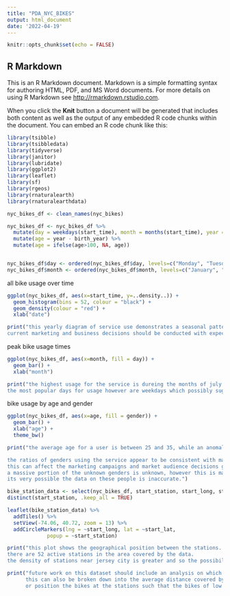 ```yaml
---
title: "PDA_NYC_BIKES"
output: html_document
date: '2022-04-19'
---
```


```r
knitr::opts_chunk$set(echo = FALSE)
```

## R Markdown

This is an R Markdown document. Markdown is a simple formatting syntax for authoring HTML, PDF, and MS Word documents. For more details on using R Markdown see <http://rmarkdown.rstudio.com>.

When you click the **Knit** button a document will be generated that includes both content as well as the output of any embedded R code chunks within the document. You can embed an R code chunk like this:

```r
library(tsibble)
library(tsibbledata)
library(tidyverse)
library(janitor)
library(lubridate)
library(ggplot2)
library(leaflet)
library(sf)
library(rgeos)
library(rnaturalearth)
library(rnaturalearthdata)
```


```r
nyc_bikes_df <- clean_names(nyc_bikes)
```

```r
nyc_bikes_df <- nyc_bikes_df %>%
  mutate(day = weekdays(start_time), month = months(start_time), year = year(start_time)) %>%
  mutate(age = year - birth_year) %>%
  mutate(age = ifelse(age>100, NA, age))


nyc_bikes_df$day <- ordered(nyc_bikes_df$day, levels=c("Monday", "Tuesday", "Wednesday", "Thursday", "Friday", "Saturday", "Sunday"))
nyc_bikes_df$month <- ordered(nyc_bikes_df$month, levels=c("January", "February", "March", "April", "May", "June", "July", "August", "September", "October", "November", "December"))

```
all bike usage over time

```r
ggplot(nyc_bikes_df, aes(x=start_time, y=..density..)) +
  geom_histogram(bins = 52, colour = "black") + 
  geom_density(colour = "red") +
  xlab("date")
```
```r
print("this yearly diagram of service use demonstrates a seasonal pattern, however more data will be required to confirm this theory.
current marketing and business decisions should be conducted with expecte high use in july and august and limmited use over the winter.")
```
peak bike usage times

```r
ggplot(nyc_bikes_df, aes(x=month, fill = day)) +
  geom_bar() + 
  xlab("month")
```


```r
print("the highest usage for the service is dureing the months of july and august likely due to the good weather.
the most popular days for usage however are weekdays which possibly suggests there is a market for commuters using this service for transport to work. ")
```

bike usage by age and gender

```r
ggplot(nyc_bikes_df, aes(x=age, fill = gender)) +
  geom_bar() + 
  xlab("age") +
  theme_bw()
```
```r
print("the average age for a user is between 25 and 35, while an anomalous stand out group does seem to exist, the gender imporbability seen here calls into the question the reliability of this data for these factors.

the ratios of genders using the service appear to be consistent with males being greater users of the service by around double.
this can affect the marketing campaigns and market audience decisions going forward.
a massive portion of the unknown genders is unknown, however this is magnified in a particular age group which is a statistical improbability.
its very possible the data on these people is inaccurate.")
```




```r
bike_station_data <- select(nyc_bikes_df, start_station, start_long, start_lat) %>%
distinct(start_station, .keep_all = TRUE)

leaflet(bike_station_data) %>%
  addTiles() %>%
  setView(-74.06, 40.72, zoom = 13) %>%
  addCircleMarkers(lng = ~start_long, lat = ~start_lat, 
             popup = ~start_station)
```

```r
print("this plot shows the geographical position between the stations.
there are 52 active stations in the area covered by the data.
the density of stations near jersey city is greater and so the possibility for inefficiancy increases")
```


```r
print("future work on this dataset should include an analysis on which stations are most used and the distances of each trip using the station locations coordinates.
      this can also be broken down into the average distance covered by individual bikes. this information can be used to rotate bikes between high use and low use stations.
      or position the bikes at the stations such that the bikes of low use become more available to distruibute the bikes usage.")
```

